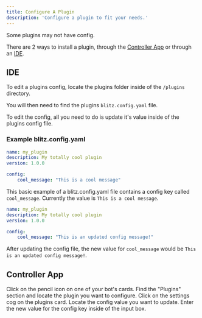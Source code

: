 ```yaml
---
title: Configure A Plugin
description: 'Configure a plugin to fit your needs.'
---
```


<Info>
Some plugins may not have config.
</Info>

There are 2 ways to install a plugin, through the [Controller App](/installation/controller) or through an [IDE](https://www.codecademy.com/article/what-is-an-ide).

## IDE
To edit a plugins config, locate the plugins folder inside of the ``/plugins`` directory.

You will then need to find the plugins ``blitz.config.yaml`` file.

To edit the config, all you need to do is update it's value inside of the plugins config file.

### Example blitz.config.yaml
```yaml blitz.config.yaml
name: my_plugin
description: My totally cool plugin
version: 1.0.0

config:
    cool_message: "This is a cool message"
```

This basic example of a blitz.config.yaml file contains a config key called ``cool_message``. Currently the value is ``This is a cool message``.

```yaml blitz.config.yaml {6}
name: my_plugin
description: My totally cool plugin
version: 1.0.0

config:
    cool_message: "This is an updated config message!"
```
After updating the config file, the new value for ``cool_message`` would be ``This is an updated config message!``.


## Controller App

<Steps>
    <Step title="Edit A Bot">
    Click on the pencil icon on one of your bot's cards.
  </Step>
  <Step title="Find Plugins">
    Find the "Plugins" section and locate the plugin you want to configure.
  </Step>
  <Step title="Open Plugin Settings">
    Click on the settings cog on the plugins card.
  </Step>
    <Step title="Find Config Value">
    Locate the config value you want to update.
  </Step>
      <Step title="Update">
    Enter the new value for the config key inside of the input box.
  </Step>
</Steps>